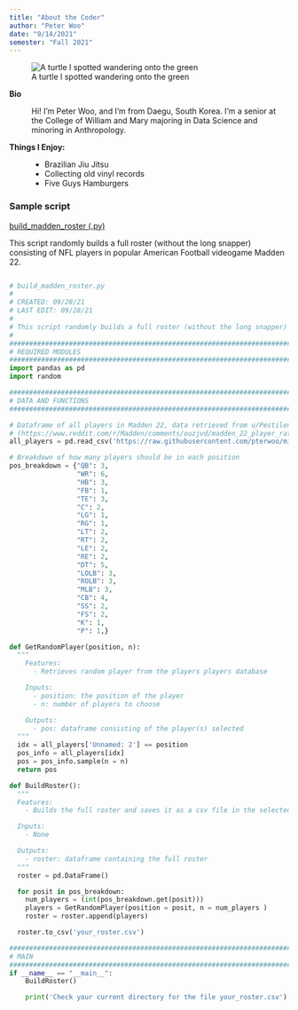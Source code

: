 ---
title: "About the Coder"
author: "Peter Woo"
date: "9/14/2021"
semester: "Fall 2021"
---

![A turtle I spotted wandering onto the green](https://i.postimg.cc/kGTG0JXB/golf-turtle.jpg)

**Bio**

:     Hi! I’m Peter Woo, and I’m from Daegu, South Korea. I’m a senior at the College of William and Mary majoring in Data Science and minoring in Anthropology. 

**Things I Enjoy:**
:   - Brazilian Jiu Jitsu
    - Collecting old vinyl records
    - Five Guys Hamburgers

### Sample script
[build_madden_roster (.py)](scripts/build_madden_roster.py)

This script randomly builds a full roster (without the long snapper) consisting of NFL players in popular American Football videogame Madden 22. 

```python

# build_madden_roster.py
#
# CREATED: 09/28/21
# LAST EDIT: 09/28/21
#
# This script randomly builds a full roster (without the long snapper) consisting of NFL players in Madden 22
#
######################################################################################
# REQUIRED MODULES
######################################################################################
import pandas as pd
import random

######################################################################################
# DATA AND FUNCTIONS
######################################################################################

# Dataframe of all players in Madden 22, data retrieved from u/Pestilence_XIV on Reddit r/Madden
# (https://www.reddit.com/r/Madden/comments/ouzjvd/madden_22_player_ratings_spreadsheet_fully/)
all_players = pd.read_csv('https://raw.githubusercontent.com/pterwoo/misc/main/Madden%2022%20Player%20Ratings%20-%20Launch%20(dist).xlsx%20-%20All%20Players.csv')

# Breakdown of how many players should be in each position
pos_breakdown = {"QB": 3,
                 "WR": 6,
                 "HB": 3,
                 "FB": 1,
                 "TE": 3,
                 "C": 2,
                 "LG": 1,
                 "RG": 1,
                 "LT": 2,
                 "RT": 2,
                 "LE": 2,
                 "RE": 2,
                 "DT": 5,
                 "LOLB": 3,
                 "ROLB": 3,
                 "MLB": 3,
                 "CB": 4,
                 "SS": 2,
                 "FS": 2,
                 "K": 1,
                 "P": 1,}

def GetRandomPlayer(position, n):
  """
    Features:
      - Retrieves random player from the players players database

    Inputs:
      - position: the position of the player
      - n: number of players to choose

    Outputs:
      - pos: dataframe consisting of the player(s) selected
  """
  idx = all_players['Unnamed: 2'] == position
  pos_info = all_players[idx]
  pos = pos_info.sample(n = n)
  return pos

def BuildRoster():
  """
  Features:
    - Builds the full roster and saves it as a csv file in the selected path

  Inputs:
    - None

  Outputs:
    - roster: dataframe containing the full roster
  """
  roster = pd.DataFrame()

  for posit in pos_breakdown:
    num_players = (int(pos_breakdown.get(posit)))
    players = GetRandomPlayer(position = posit, n = num_players )
    roster = roster.append(players)

  roster.to_csv('your_roster.csv')

######################################################################################
# MAIN
######################################################################################
if __name__ == "__main__":
    BuildRoster()

    print('Check your current directory for the file your_roster.csv')
```